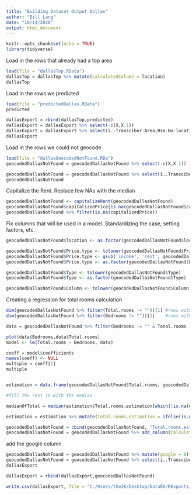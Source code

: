 ```yaml
---
title: "Building Dataset Output Dallas"
author: "Bill Lang"
date: "10/14/2020"
output: html_document
---
```


```r
knitr::opts_chunk$set(echo = TRUE)
library(tidyverse)
```

Load in the rows that already had a top area

```r
load(file = "dallasTop.RData")
dallasTop = dallasTop %>% mutate(calculatedColumn = location)
dallasTop
```

Load in the rows we predicted

```r
load(file = "predictedDallas.RData")
predicted
```

```r
dallasExport = rbind(dallasTop,predicted)
dallasExport = dallasExport %>% select(-c(X,X.1))
dallasExport = dallasExport %>% select(ï..Transciber:Area,Hse.No:location,Address,latitude:calculatedColumn)
dallasExport
``` 



Load in the rows we could not geocode

```r
load(file = "dallasGeocodedNotFound.RDa")
geocodedDallasNotFound = geocodedDallasNotFound %>% select(-c(X,X.1))
```


```r
geocodedDallasNotFound = geocodedDallasNotFound %>% select(ï..Transciber:Area,Hse.No:location,Address,latitude,longitude)
geocodedDallasNotFound
```


Capitalize the Rent. Replace few NAs with the median

```r
geocodedDallasNotFound <- capitalizeRent(geocodedDallasNotFound)
geocodedDallasNotFound$capitalizedPrice[is.na(geocodedDallasNotFound$capitalizedPrice)] = median(geocodedDallasNotFound$capitalizedPrice[!is.na(geocodedDallasNotFound$capitalizedPrice)])
geocodedDallasNotFound %>% filter(is.na(capitalizedPrice))
```

Fix columns that will be used in a model. Standardizing the case, setting factors, etc. 

```r
geocodedDallasNotFound$location <- as.factor(geocodedDallasNotFound$location)

geocodedDallasNotFound$Price.type <- tolower(geocodedDallasNotFound$Price.type)
geocodedDallasNotFound$Price.type <- gsub('income', 'rent', geocodedDallasNotFound$Price.type)
geocodedDallasNotFound$Price.type <- as.factor(geocodedDallasNotFound$Price.type)

geocodedDallasNotFound$Type <- tolower(geocodedDallasNotFound$Type)
geocodedDallasNotFound$Type <- as.factor(geocodedDallasNotFound$Type)

geocodedDallasNotFound$Column <- tolower(geocodedDallasNotFound$Column)
```


Creating a regression for total rooms calculation

```r

dim(geocodedDallasNotFound %>% filter(Total.rooms != ""))[1] #rows with total rooms
dim(geocodedDallasNotFound %>% filter(Bedrooms != ""))[1]    #rows with bedrooms

data = geocodedDallasNotFound %>% filter(Bedrooms != "" & Total.rooms != "") #obs with both for model

plot(data$Bedrooms,data$Total.rooms)
model <- lm(Total.rooms ~ Bedrooms, data)

coeff = model$coefficients
names(coeff) <- NULL
multiple = coeff[2]
multiple 


estimation = data.frame(geocodedDallasNotFound$Total.rooms, geocodedDallasNotFound$Bedrooms, Total.rooms.estimation = NA) %>% mutate(Total.rooms.estimation = ifelse(!is.na(geocodedDallasNotFound.Total.rooms), geocodedDallasNotFound.Total.rooms,round(geocodedDallasNotFound.Bedrooms*multiple))) 

#fill the rest in with the median

medianOfTotal = median(estimation$Total.rooms.estimation[which(!is.na(estimation$Total.rooms.estimation))])

estimation = estimation %>% mutate(Total.rooms.estimation = ifelse(is.na(Total.rooms.estimation), medianOfTotal,as.double(Total.rooms.estimation))) 

geocodedDallasNotFound = cbind(geocodedDallasNotFound, "Total.rooms.estimation"= estimation[,3])
geocodedDallasNotFound = geocodedDallasNotFound %>% add_column(calculatedColumn = "")
```

add the google column

```r
geocodedDallasNotFound = geocodedDallasNotFound %>% mutate(google = 0)
geocodedDallasNotFound = geocodedDallasNotFound %>% select(ï..Transciber:longitude,google,numericFrequency:calculatedColumn)
dallasExport 
```


```r
dallasExport = rbind(dallasExport,geocodedDallasNotFound)
```

```r
write.csv(dallasExport, file = "C:/Users/the36/Desktop/DataRA/RExports/DallasExport.csv",row.names=FALSE)

```

